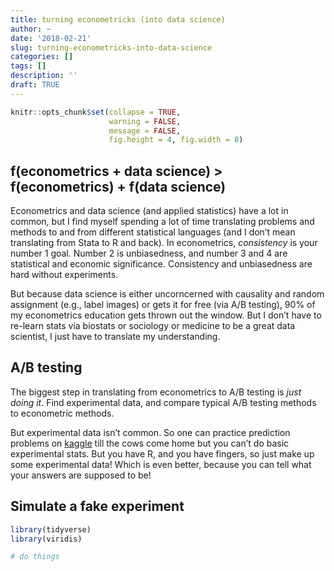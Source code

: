 ```yaml
---
title: turning econometricks (into data science)
author: ~
date: '2018-02-21'
slug: turning-econometricks-into-data-science
categories: []
tags: []
description: ''
draft: TRUE
---
```


```r
knitr::opts_chunk$set(collapse = TRUE, 
                      warning = FALSE, 
                      message = FALSE,
                      fig.height = 4, fig.width = 8)
```

## f(econometrics + data science) > f(econometrics) + f(data science)



Econometrics and data science (and applied statistics) have a lot in common, but I find myself spending a lot of time translating problems and methods to and from different statistical languages (and I don't mean translating from Stata to R and back). In econometrics, *consistency* is your number 1 goal. Number 2 is unbiasedness, and number 3 and 4 are statistical and economic significance. Consistency and unbiasedness are hard without experiments.

But because data science is either uncorncerned with causality and random assignment (e.g., label images) or gets it for free (via A/B testing), 90% of my econometrics education gets thrown out the window. But I don't have to re-learn stats via biostats or sociology or medicine to be a great data scientist, I just have to translate my understanding.

## A/B testing

The biggest step in translating from econometrics to A/B testing is *just doing it*. Find experimental data, and compare typical A/B testing methods to econometric methods.

But experimental data isn't common. So one can practice prediction problems on [kaggle]() till the cows come home but you can't do basic experimental stats. But you have R, and you have fingers, so just make up some experimental data! Which is even better, because you can tell what your answers are supposed to be!

## Simulate a fake experiment

``` r
library(tidyverse)
library(viridis)

# do things 

```